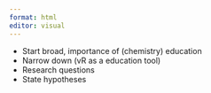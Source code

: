 ```yaml
---
format: html
editor: visual
---
```


-   Start broad, importance of (chemistry) education
-   Narrow down (vR as a education tool)
-   Research questions
-   State hypotheses
